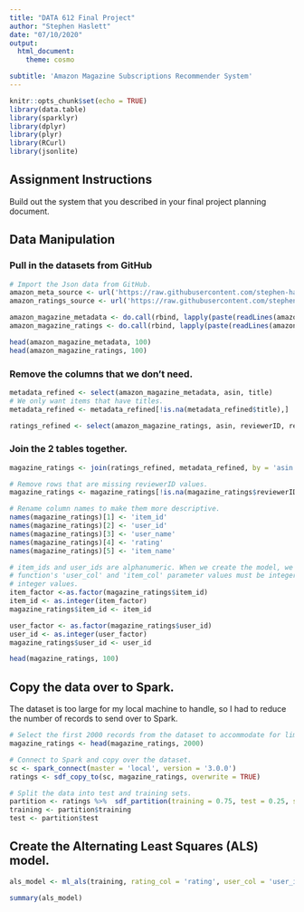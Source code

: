 ```yaml
---
title: "DATA 612 Final Project"
author: "Stephen Haslett"
date: "07/10/2020"
output:
  html_document:
    theme: cosmo

subtitle: 'Amazon Magazine Subscriptions Recommender System'
---
```


```r
knitr::opts_chunk$set(echo = TRUE)
library(data.table)
library(sparklyr)
library(dplyr)
library(plyr)
library(RCurl)
library(jsonlite)
```


## Assignment Instructions
Build out the system that you described in your final project planning document.

## Data Manipulation

### Pull in the datasets from GitHub
```r
# Import the Json data from GitHub.
amazon_meta_source <- url('https://raw.githubusercontent.com/stephen-haslett/data612/612-final-project/amazon_magazine_meta.json')
amazon_ratings_source <- url('https://raw.githubusercontent.com/stephen-haslett/data612/612-final-project/amazon_magazine_ratings.json')

amazon_magazine_metadata <- do.call(rbind, lapply(paste(readLines(amazon_meta_source, warn = FALSE), collapse = ''), jsonlite::fromJSON))
amazon_magazine_ratings <- do.call(rbind, lapply(paste(readLines(amazon_ratings_source, warn = FALSE), collapse = ''), jsonlite::fromJSON))

head(amazon_magazine_metadata, 100)
head(amazon_magazine_ratings, 100)
```

### Remove the columns that we don't need.
```r

metadata_refined <- select(amazon_magazine_metadata, asin, title)
# We only want items that have titles.
metadata_refined <- metadata_refined[!is.na(metadata_refined$title),]

ratings_refined <- select(amazon_magazine_ratings, asin, reviewerID, reviewerName, overall)
```


### Join the 2 tables together.
```r
magazine_ratings <- join(ratings_refined, metadata_refined, by = 'asin', type = 'right')

# Remove rows that are missing reviewerID values.
magazine_ratings <- magazine_ratings[!is.na(magazine_ratings$reviewerID),]

# Rename column names to make them more descriptive.
names(magazine_ratings)[1] <- 'item_id'
names(magazine_ratings)[2] <- 'user_id'
names(magazine_ratings)[3] <- 'user_name'
names(magazine_ratings)[4] <- 'rating'
names(magazine_ratings)[5] <- 'item_name'

# item_ids and user_ids are alphanumeric. When we create the model, we use sparklyr's "ml_als()" function. The
# function's 'user_col' and 'item_col' parameter values must be integers, so we need to convert these to
# integer values.
item_factor <-as.factor(magazine_ratings$item_id)
item_id <- as.integer(item_factor)
magazine_ratings$item_id <- item_id

user_factor <- as.factor(magazine_ratings$user_id)
user_id <- as.integer(user_factor)
magazine_ratings$user_id <- user_id

head(magazine_ratings, 100)

```


## Copy the data over to Spark.
The dataset is too large for my local machine to handle, so I had to reduce the number of records to send over to Spark.
```r
# Select the first 2000 records from the dataset to accommodate for limited resources on my local machine.
magazine_ratings <- head(magazine_ratings, 2000)

# Connect to Spark and copy over the dataset.
sc <- spark_connect(master = 'local', version = '3.0.0')
ratings <- sdf_copy_to(sc, magazine_ratings, overwrite = TRUE)

# Split the data into test and training sets.
partition <- ratings %>%  sdf_partition(training = 0.75, test = 0.25, seed = 1099)
training <- partition$training
test <- partition$test
```


## Create the Alternating Least Squares (ALS) model.
```r
als_model <- ml_als(training, rating_col = 'rating', user_col = 'user_id', item_col = 'item_id')

summary(als_model)
```






